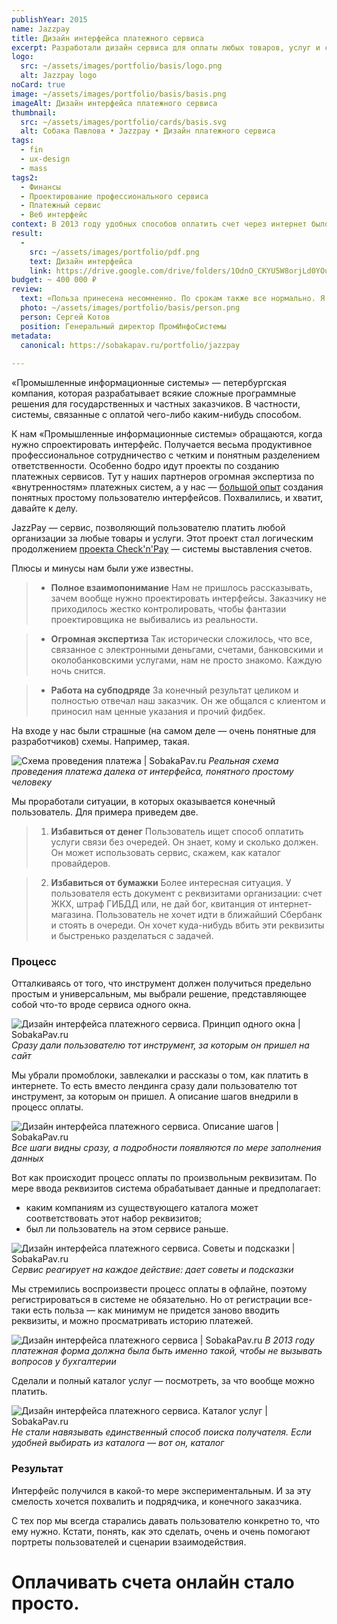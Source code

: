 ```yaml
---
publishYear: 2015
name: Jazzpay
title: Дизайн интерфейса платежного сервиса
excerpt: Разработали дизайн сервиса для оплаты любых товаров, услуг и счетов без обязательной регистрации.
logo:
  src: ~/assets/images/portfolio/basis/logo.png
  alt: Jazzpay logo
noCard: true
image: ~/assets/images/portfolio/basis/basis.png
imageAlt: Дизайн интерфейса платежного сервиса
thumbnail:
  src: ~/assets/images/portfolio/cards/basis.svg
  alt: Собака Павлова • Jazzpay • Дизайн платежного сервиса
tags:
  - fin
  - ux-design
  - mass
tags2:
  - Финансы
  - Проектирование профессионального сервиса
  - Платежный сервис
  - Веб интерфейс
context: В 2013 году удобных способов оплатить счет через интернет было не то чтобы много. Порой было проще отстоять очередь в «Сбербанк», чем разбираться в интерфейсе неуклюжего банк-клиента.
result:
  -
    src: ~/assets/images/portfolio/pdf.png
    text: Дизайн интерфейса
    link: https://drive.google.com/drive/folders/1OdnO_CKYU5W8orjLd0YOu_awjtOjQW-c?usp=sharing
budget: ~ 400 000 ₽
review: 
  text: «Польза принесена несомненно. По срокам также все нормально. Я сознательно начал работу по подготовке мокапов на спринт раньше реализации — и все сошлось. Тесное общение было очень продуктивным. Спасибо за терпение, потому что я вел себя как «плохой» заказчик (не специально). Затягивал, откладывал, переносил… »
  photo: ~/assets/images/portfolio/basis/person.png
  person: Сергей Котов
  position: Генеральный директор ПромИнфоСистемы
metadata:
  canonical: https://sobakapav.ru/portfolio/jazzpay
  
---
```


«Промышленные информационные системы» — петербургская компания, которая разрабатывает всякие сложные программные решения для государственных и частных заказчиков. В частности, системы, связанные с оплатой чего-либо каким-нибудь способом.

К нам «Промышленные информационные системы» обращаются, когда нужно спроектировать интерфейс. Получается весьма продуктивное профессиональное сотрудничество с четким и понятным разделением ответственности. Особенно бодро идут проекты по созданию платежных сервисов. Тут у наших партнеров огромная экспертиза по «внутренностям» платежных систем, а у нас — [большой опыт](https://sobakapav.ru/portfolio) создания понятных простому пользователю интерфейсов. Похвалились, и хватит, давайте к делу.

JazzPay — cервис, позволяющий пользователю платить любой организации за любые товары и услуги. Этот проект стал логическим продолжением [проекта Check'n'Pay](https://sobakapav.ru/portfolio/checknpay) — системы выставления счетов.

Плюсы и минусы нам были уже известны.

>+ **Полное взаимопонимание**
>Нам не пришлось рассказывать, зачем вообще нужно проектировать интерфейсы. Заказчику не приходилось жестко контролировать, чтобы фантазии проектировщика не  выбивались из реальности.

>+ **Огромная экспертиза**
>Так исторически сложилось, что все, связанное с электронными деньгами, счетами, банковскими и околобанковскими услугами, нам не просто знакомо. Каждую ночь снится.

>- **Работа на субподряде**
>За конечный результат целиком и полностью отвечал наш заказчик. Он же общался с клиентом и приносил нам ценные указания и прочий фидбек.

На входе у нас были страшные (на самом деле — очень понятные для разработчиков) схемы. Например, такая.

![Схема проведения платежа | SobakaPav.ru](~/assets/images/portfolio/jazzpay/1.png)
_Реальная схема проведения платежа далека от интерфейса, понятного простому человеку_

Мы проработали ситуации, в которых оказывается конечный пользователь. Для примера приведем две.

>1. **Избавиться от денег**
>Пользователь ищет способ оплатить услуги связи без очередей. Он знает, кому и сколько должен. Он может использовать сервис, скажем, как каталог провайдеров.

>2. **Избавиться от бумажки**
>Более интересная ситуация. У пользователя есть документ с реквизитами организации: счет ЖКХ, штраф ГИБДД или, не дай бог, квитанция от интернет-магазина. Пользователь не хочет идти в ближайший Сбербанк и стоять в очереди. Он хочет куда-нибудь вбить эти реквизиты и быстренько разделаться с задачей.

### Процесс

Отталкиваясь от того, что инструмент должен получиться предельно простым и универсальным, мы выбрали решение, представляющее собой что-то вроде сервиса одного окна.

![Дизайн интерфейса платежного сервиса. Принцип одного окна | SobakaPav.ru](~/assets/images/portfolio/jazzpay/2.png)
_Сразу дали пользователю тот инструмент, за которым он пришел на сайт_

Мы убрали промоблоки, завлекалки и рассказы о том, как платить в интернете. То есть вместо лендинга сразу дали пользователю тот инструмент, за которым он пришел. А описание шагов внедрили в процесс оплаты.

![Дизайн интерфейса платежного сервиса. Описание шагов | SobakaPav.ru](~/assets/images/portfolio/jazzpay/3.png)
_Все шаги видны сразу, а подробности появляются по мере заполнения данных_

Вот как происходит процесс оплаты по произвольным реквизитам. По мере ввода реквизитов система обрабатывает данные и предполагает:

- каким компаниям из существующего каталога может соответствовать этот набор реквизитов;
- был ли пользователь на этом сервисе раньше.

![Дизайн интерфейса платежного сервиса. Советы и подсказки | SobakaPav.ru](~/assets/images/portfolio/jazzpay/4.png)
_Сервис реагирует на каждое действие: дает советы и подсказки_

Мы стремились воспроизвести процесс оплаты в офлайне, поэтому регистрироваться в системе не обязательно. Но от регистрации все-таки есть польза — как минимум не придется заново вводить реквизиты, и можно просматривать историю платежей.

![Дизайн интерфейса платежного сервиса | SobakaPav.ru](~/assets/images/portfolio/jazzpay/5.png)
_В 2013 году платежная форма должна была быть именно такой, чтобы не вызывать вопросов у бухгалтерии_

Сделали и полный каталог услуг — посмотреть, за что вообще можно платить.

![Дизайн интерфейса платежного сервиса. Каталог услуг | SobakaPav.ru](~/assets/images/portfolio/jazzpay/6.png)
_Не стали навязывать единственный способ поиска получателя. Если удобней выбирать из каталога — вот он, каталог_

### Результат

Интерфейс получился в какой-то мере экспериментальным. И за эту смелость хочется похвалить и подрядчика, и конечного заказчика.

С тех пор мы всегда старались давать пользователю конкретно то, что ему нужно. Кстати, понять, как это сделать, очень и очень помогают портреты пользователей и сценарии взаимодействия.

# Оплачивать счета онлайн стало просто.

